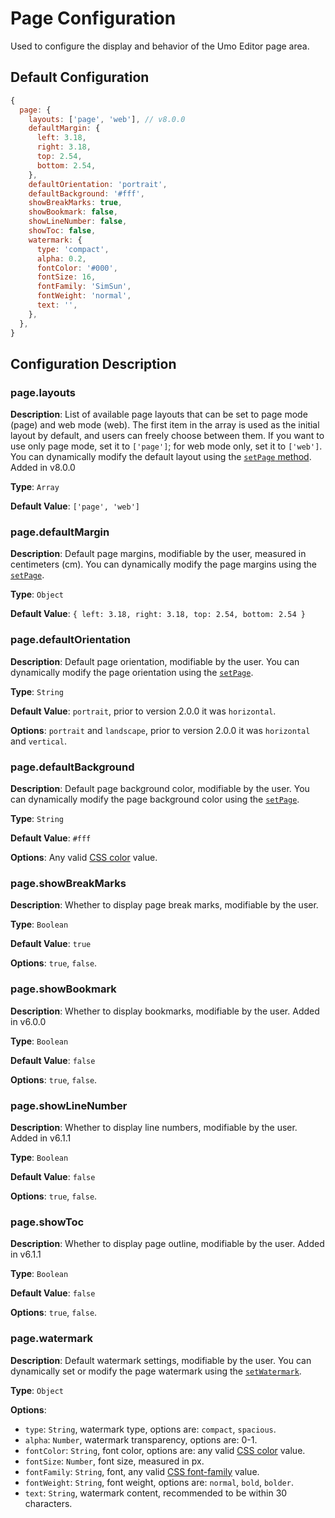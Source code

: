 
# Page Configuration

Used to configure the display and behavior of the Umo Editor page area.

## Default Configuration

```js
{
  page: {
    layouts: ['page', 'web'], // v8.0.0
    defaultMargin: {
      left: 3.18,
      right: 3.18,
      top: 2.54,
      bottom: 2.54,
    },
    defaultOrientation: 'portrait',
    defaultBackground: '#fff',
    showBreakMarks: true,
    showBookmark: false,
    showLineNumber: false,
    showToc: false,
    watermark: {
      type: 'compact',
      alpha: 0.2,
      fontColor: '#000',
      fontSize: 16,
      fontFamily: 'SimSun',
      fontWeight: 'normal',
      text: '',
    },
  },
}
```

## Configuration Description

### page.layouts

**Description**: List of available page layouts that can be set to page mode (page) and web mode (web). The first item in the array is used as the initial layout by default, and users can freely choose between them. If you want to use only page mode, set it to `['page']`; for web mode only, set it to `['web']`. You can dynamically modify the default layout using the [`setPage` method](../methods#setpage). <Badge theme="success">Added in v8.0.0</Badge>

**Type**: `Array`

**Default Value**: `['page', 'web']`

### page.defaultMargin

**Description**: Default page margins, modifiable by the user, measured in centimeters (cm). You can dynamically modify the page margins using the [`setPage`](../methods#setpage).

**Type**: `Object`

**Default Value**: `{ left: 3.18, right: 3.18, top: 2.54, bottom: 2.54 }`

### page.defaultOrientation

**Description**: Default page orientation, modifiable by the user. You can dynamically modify the page orientation using the [`setPage`](../methods#setpage).

**Type**: `String`

**Default Value**: `portrait`, prior to version 2.0.0 it was `horizontal`.

**Options**: `portrait` and `landscape`, prior to version 2.0.0 it was `horizontal` and `vertical`.

### page.defaultBackground

**Description**: Default page background color, modifiable by the user. You can dynamically modify the page background color using the [`setPage`](../methods#setpage).

**Type**: `String`

**Default Value**: `#fff`

**Options**: Any valid [CSS color](https://developer.mozilla.org/en-US/docs/Web/CSS/color_value) value.

### page.showBreakMarks

**Description**: Whether to display page break marks, modifiable by the user.

**Type**: `Boolean`

**Default Value**: `true`

**Options**: `true`, `false`.

### page.showBookmark 

**Description**: Whether to display bookmarks, modifiable by the user. <Badge theme="success">Added in v6.0.0</Badge>

**Type**: `Boolean`

**Default Value**: `false`

**Options**: `true`, `false`.

### page.showLineNumber 

**Description**: Whether to display line numbers, modifiable by the user. <Badge theme="success">Added in v6.1.1</Badge>

**Type**: `Boolean`

**Default Value**: `false`

**Options**: `true`, `false`.

### page.showToc 

**Description**: Whether to display page outline, modifiable by the user. <Badge theme="success">Added in v6.1.1</Badge>

**Type**: `Boolean`

**Default Value**: `false`

**Options**: `true`, `false`.

### page.watermark

**Description**: Default watermark settings, modifiable by the user. You can dynamically set or modify the page watermark using the [`setWatermark`](../methods#setwatermark).

**Type**: `Object`

**Options**:

- `type`: `String`, watermark type, options are: `compact`, `spacious`.
- `alpha`: `Number`, watermark transparency, options are: 0-1.
- `fontColor`: `String`, font color, options are: any valid [CSS color](https://developer.mozilla.org/en-US/docs/Web/CSS/color_value) value.
- `fontSize`: `Number`, font size, measured in px.
- `fontFamily`: `String`, font, any valid [CSS font-family](https://developer.mozilla.org/en-US/docs/Web/CSS/font-family) value.
- `fontWeight`: `String`, font weight, options are: `normal`, `bold`, `bolder`.
- `text`: `String`, watermark content, recommended to be within 30 characters.
